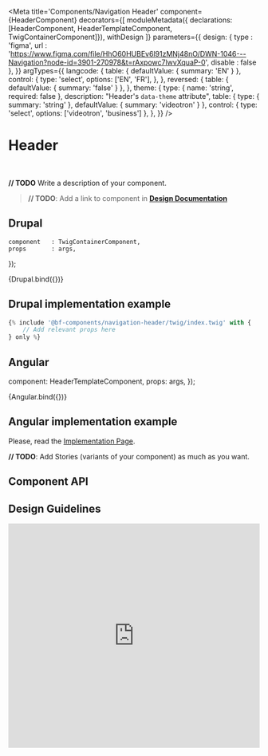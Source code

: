
<Meta
    title='Components/Navigation Header'
    component={HeaderComponent}
    decorators={[
        moduleMetadata({ declarations: [HeaderComponent, HeaderTemplateComponent, TwigContainerComponent]}),
        withDesign
    ]}
    parameters={{
        design: {
            type    : 'figma',
            url     : 'https://www.figma.com/file/HhO60HUBEv6l91zMNj48nO/DWN-1046---Navigation?node-id=3901-270978&t=rAxpowc7lwvXquaP-0',
            disable : false
        },
    }}
    argTypes={{
        langcode: {
            table: { defaultValue: { summary: 'EN' } },
            control: {
                type: 'select',
                options: ['EN', 'FR'],
            },
        },
        reversed: {
            table: { defaultValue: { summary: 'false' } },
        },
        theme: {
            type: { name: 'string', required: false },
            description: "Header's `data-theme` attribute",
            table: { type: { summary: 'string' }, defaultValue: { summary: 'videotron' } },
            control: { type: 'select', options: ['videotron', 'business'] },
        },
    }}
/>

# Header

<br />

**// TODO** Write a description of your component.
> **// TODO**: Add a link to component in **[Design Documentation](https://zeroheight.com/79f1d3365/p/70ccb4--buttons)**


## Drupal

    component   : TwigContainerComponent,
    props       : args,
});

<Canvas withSource='none'>
    <Story
        name='Drupal'
        height='300px'
        args={{
            elementPath : 'components/navigation-header/_doc/template.drupal',
            logo: {
                name: 'videotron',
                href: '/',
            },
        }}
    >
        {Drupal.bind({})}
    </Story>
</Canvas>


## Drupal implementation example

```jsx
{% include '@bf-components/navigation-header/twig/index.twig' with {
    // Add relevant props here
} only %}
```


## Angular

  component: HeaderTemplateComponent,
  props: args,
});

<Canvas withSource='none'>
    <Story
        name='Angular - Not developed yet'
        args={{
            label: 'Header'
        }}
    >
        {Angular.bind({})}
    </Story>
</Canvas>

## Angular implementation example

Please, read the [Implementation Page](/?path=/docs/implementation-angular--page).


**// TODO**: Add Stories (variants of your component) as much as you want.


## Component API

<ArgsTable of={HeaderComponent} />


## Design Guidelines

<iframe width='100%' height='450' src='https://www.figma.com/embed?embed_host=share&url=https%3A%2F%2Fwww.figma.com%2Ffile%2FHhO60HUBEv6l91zMNj48nO%2FDWN-1046---Navigation%3Fnode-id%3D3901-270978%26t%3DrAxpowc7lwvXquaP-0&chrome=DOCUMENTATION' frameBorder='0' allowFullScreen></iframe>
